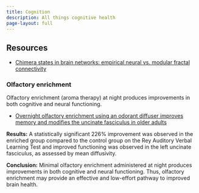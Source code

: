 ```yaml
---
title: Cognition
description: All things cognitive health
page-layout: full
---
```


## Resources

- [Chimera states in brain networks: empirical neural vs. modular fractal connectivity](https://arxiv.org/abs/1710.08219)

### Olfactory enrichment

Olfactory enrichment (aroma therapy) at night produces improvements in both cognitive and neural functioning.

- [Overnight olfactory enrichment using an odorant diffuser improves memory and modifies the uncinate fasciculus in older adults](https://www.frontiersin.org/articles/10.3389/fnins.2023.1200448/full)

**Results:** A statistically significant 226% improvement was observed in the enriched group compared to the control group on the Rey Auditory Verbal Learning Test and improved functioning was observed in the left uncinate fasciculus, as assessed by mean diffusivity.

**Conclusion:** Minimal olfactory enrichment administered at night produces improvements in both cognitive and neural functioning. Thus, olfactory enrichment may provide an effective and low-effort pathway to improved brain health.